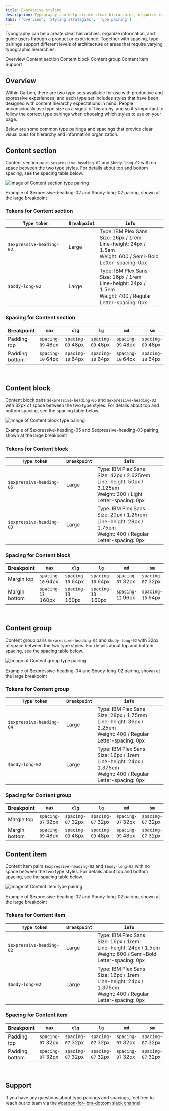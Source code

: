 ```yaml
---
title: Expressive styling
description: Typography can help create clear hierarchies, organize information, and guide users through a product or experience. Together with spacing, type pairings support different levels of architecture or areas that require varying typographic hierarchies.
tabs: ['Overview', 'Styling strategies', 'Type pairing']
---
```


<PageDescription>

Typography can help create clear hierarchies, organize information, and guide users through a product or experience. Together with spacing, type pairings support different levels of architecture or areas that require varying typographic hierarchies.

</PageDescription>

<AnchorLinks>

<AnchorLink>Overview</AnchorLink>
<AnchorLink>Content section</AnchorLink>
<AnchorLink>Content block</AnchorLink>
<AnchorLink>Content group</AnchorLink>
<AnchorLink>Content item</AnchorLink>
<AnchorLink>Support</AnchorLink>

</AnchorLinks>

## Overview

Within Carbon, there are two type sets available for use with productive and expressive experiences, and each type set includes styles that have been designed with content hierarchy expectations in mind. People unconsciously use type size as a signal of hierarchy, and so it's important to follow the correct type pairings when choosing which styles to use on your page.

Below are some common type pairings and spacings that provide clear visual cues for hierarchy and information organization.

## Content section

Content section pairs `$expressive-heading-02` and `$body-long-02` with no space between the two type styles. For details about top and bottom spacing, see the spacing table below.

<Row>
<Column colMd={8} colLg={8}>

![Image of Content section type pairing](../../../images/guidelines/type-pairing/heading02_bodylong02.jpg)

 <Caption>Example of $expressive-heading-02 and $body-long-02 pairing, shown at the large breakpoint</Caption>

</Column>
</Row>

### Tokens for Content section

| `Type token` | `Breakpoint` | `info` |
| --- | --- | --- |
|`$expressive-heading-02`| Large |Type: IBM Plex Sans <br/>Size: 16px / 1rem <br/>Line-height: 24px / 1.5em <br/>Weight: 600 / Semi-Bold <br/>Letter-spacing: 0px |
|`$body-long-02`| Large |Type: IBM Plex Sans <br/>Size: 16px / 1rem <br/>Line-height: 24px / 1.5em <br/>Weight: 400 / Regular <br/>Letter-spacing: 0px |

### Spacing for Content section

| Breakpoint | `max` | `xlg` | `lg` | `md` | `sm` | 
| --- | --- | --- | --- | --- | --- |
| Padding top | `spacing-09` 48px | `spacing-09` 48px | `spacing-09` 48px | `spacing-09` 48px | `spacing-09` 48px |
| Padding bottom | `spacing-10` 64px | `spacing-10` 64px | `spacing-10` 64px | `spacing-10` 64px | `spacing-10` 64px |

<br />

## Content block

Content block pairs `$expressive-heading-05` and `$expressive-heading-03` with 32px of space between the two type styles. For details about top and bottom spacing, see the spacing table below.

<Row>
<Column colMd={8} colLg={8}>

![Image of Content block type pairing](../../../images/guidelines/type-pairing/heading05_heading03.jpg)

<Caption>Example of $expressive-heading-05 and $expressive-heading-03 pairing, shown at the large breakpoint</Caption>

</Column>
</Row>

### Tokens for Content block

| `Type token` | `Breakpoint` | `info` |
| --- | --- | --- |
|`$expressive-heading-05`| Large |Type: IBM Plex Sans <br/>Size: 42px / 2.625rem <br/>Line-height: 50px / 3.125em <br/>Weight: 300 / Light <br/>Letter-spacing: 0px |
|`$expressive-heading-03`| Large |Type: IBM Plex Sans <br/>Size: 20px / 1.25rem <br/>Line-height: 28px / 1.75em <br/>Weight: 400 / Regular <br/>Letter-spacing: 0px |

### Spacing for Content block

| Breakpoint | `max` | `xlg` | `lg` | `md` | `sm` | 
| --- | --- | --- | --- | --- | --- |
| Margin top | `spacing-10` 64px | `spacing-10` 64px | `spacing-10` 64px | `spacing-07` 32px | `spacing-07` 32px |
| Margin bottom | `spacing-13` 160px | `spacing-13` 160px | `spacing-13` 160px | `spacing-12` 96px | `spacing-10` 64px |

<br />

## Content group

Content group pairs `$expressive-heading-04` and `$body-long-02` with 32px of space between the two type styles. For details about top and bottom spacing, see the spacing table below.

<Row>
<Column colMd={8} colLg={8}>

![Image of Content group type pairing](../../../images/guidelines/type-pairing/heading04_bodylong02.jpg)

<Caption>Example of $expressive-heading-04 and $body-long-02 pairing, shown at the large breakpoint</Caption>

</Column>
</Row>

### Tokens for Content group

| `Type token` | `Breakpoint` | `info` |
| --- | --- | --- |
|`$expressive-heading-04`| Large |Type: IBM Plex Sans <br/>Size: 28px / 1.75rem <br/>Line-height: 36px / 2.25em <br/>Weight: 400 / Regular <br/>Letter-spacing: 0px |
|`$body-long-02`| Large |Type: IBM Plex Sans <br/>Size: 16px / 1rem <br/>Line-height: 24px / 1.375em <br/>Weight: 400 / Regular <br/>Letter-spacing: 0px |

### Spacing for Content group

| Breakpoint | `max` | `xlg` | `lg` | `md` | `sm` | 
| --- | --- | --- | --- | --- | --- |
| Margin top | `spacing-07` 32px | `spacing-07` 32px | `spacing-07` 32px | `spacing-07` 32px | `spacing-07` 32px |
| Margin bottom | `spacing-09` 48px | `spacing-09` 48px | `spacing-09` 48px | `spacing-09` 48px | `spacing-07` 32px |


## Content item

Content item pairs `$expressive-heading-02` and `$body-long-02` with no space between the two type styles. For details about top and bottom spacing, see the spacing table below.

<Row>
<Column colMd={8} colLg={8}>

![Image of Content item type pairing](../../../images/guidelines/type-pairing/heading02_bodylong02.jpg)

<Caption>Example of $expressive-heading-02 and $body-long-02 pairing, shown at the large breakpoint</Caption>

</Column>
</Row>

### Tokens for Content item

| `Type token` | `Breakpoint` | `info` |
| --- | --- | --- |
|`$expressive-heading-02`| Large |Type: IBM Plex Sans <br/>Size: 16px / 1rem <br/>Line-height: 24px / 1.5em <br/>Weight: 600 / Semi-Bold <br/>Letter-spacing: 0px |
|`$body-long-02`| Large |Type: IBM Plex Sans <br/>Size: 16px / 1rem <br/>Line-height: 24px / 1.375em <br/>Weight: 400 / Regular <br/>Letter-spacing: 0px |

### Spacing for Content item

| Breakpoint | `max` | `xlg` | `lg` | `md` | `sm` | 
| --- | --- | --- | --- | --- | --- |
| Padding top | `spacing-07` 32px | `spacing-07` 32px | `spacing-07` 32px | `spacing-07` 32px | `spacing-07` 32px |
| Padding bottom | `spacing-07` 32px | `spacing-07` 32px | `spacing-07` 32px | `spacing-07` 32px | `spacing-07` 32px |

<br />

## Support

If you have any questions about type pairings and spacings, feel free to reach out to team via the [#carbon-for-ibm-dotcom slack channel](https://cognitive-app.slack.com/archives/C2PLX8GQ6). 
